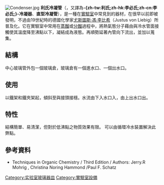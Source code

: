{{NoteTA
|1=zh-tw:李必氏;zh-hk:利氏;zh-cn:利氏;
}}
[[File:Condenser.jpg|thumb]]
'''利氏冷凝管'''（{{lang-de|Liebigkühler}}，又譯為'''-{zh-tw:利氏;zh-hk:李必氏;zh-cn:李必氏;}-冷凝器'''、'''直型冷凝管'''），是一種在[[實驗室|實驗室]]中常見到的器材，在很早以前即被發明，不過由19世紀時的德國化學家[[尤斯圖斯·馮·李比希|尤斯圖斯·馮·李比希]]（Justus von Liebig）所普及化。它在實驗室中常用在[[蒸餾|蒸餾]]或[[分餾|分餾]]過程中，將熱氣態分子藉由與冷水管面接觸使其溫度降至沸點以下，凝結成為液態。再順勢延著內管向下流出，並加以蒐集。

==結構==
中心玻璃管外包一個玻璃倉，玻璃倉有一個進水口、一個出水口。

==使用==
以鐵架和鐵夾架起，傾斜至與接頭接穩。水流由下入水口入，由上出水口出。

==特性==
結構簡單、易清潔，但對於低沸點之物質效果有限。 可以由循環冷水裝置解決此弊點。

==參考資料==
* Techniques in Organic Chemistry / Third Edition / Authors: Jerry.R Mohrig , Christina Noring Hammond /Paul F. Schatz

{{實驗室設備}}

{{chemistry-stub}}

[[Category:实验室玻璃器皿|Category:实验室玻璃器皿]]
[[Category:實驗室設備|Category:實驗室設備]]